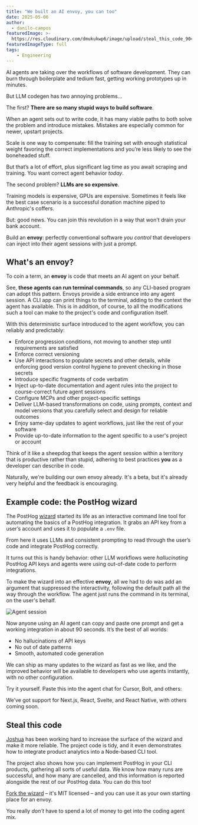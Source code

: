 ```yaml
---
title: "We built an AI envoy, you can too"
date: 2025-05-06
author:
  - danilo-campos
featuredImage: >-
  https://res.cloudinary.com/dmukukwp6/image/upload/steal_this_code_90451c15ca.png
featuredImageType: full
tags:
    - Engineering
---
```



AI agents are taking over the workflows of software development. They can burn through boilerplate and tedium fast, getting working prototypes up in minutes.

But LLM codegen has two annoying problems...

The first? **There are so many stupid ways to build software**.

When an agent sets out to write code, it has many viable paths to both solve the problem and introduce mistakes. Mistakes are especially common for newer, upstart projects.

Scale is one way to compensate: fill the training set with enough statistical weight favoring the correct implementations and you’re less likely to see the boneheaded stuff.

But that’s a lot of effort, plus significant lag time as you await scraping and training. You want correct agent behavior *today*.

The second problem? **LLMs are so expensive**.

Training models is expensive, GPUs are expensive. Sometimes it feels like the best case scenario is a successful donation machine piped to Anthropic's coffers.

But: good news. You can join this revolution in a way that won't drain your bank account.

Build an **envoy**: perfectly conventional software *you control* that developers can inject into their agent sessions with just a prompt.

## What's an envoy?

To coin a term, an **envoy** is code that meets an AI agent on your behalf.

See, **these agents can run terminal commands**, so any CLI-based program can adopt this pattern. Envoys provide a side entrance into any agent session. A CLI app can print things to the terminal, adding to the context the agent has available. This is in addition, of course, to all the modifications such a tool can make to the project's code and configuration itself.

With this deterministic surface introduced to the agent workflow, you can reliably and predictably:

- Enforce progression conditions, not moving to another step until requirements are satisfied  
- Enforce correct versioning
- Use API interactions to populate secrets and other details, while enforcing good version control hygiene to prevent checking in those secrets
- Introduce specific fragments of code verbatim
- Inject up-to-date documentation and agent rules into the project to course-correct future agent sessions  
- Configure MCPs and other project-specific settings
- Deliver LLM-based transformations on code, using prompts, context and model versions that you carefully select and design for reliable outcomes
- Enjoy same-day updates to agent workflows, just like the rest of your software
- Provide up-to-date information to the agent specific to a user's project or account

Think of it like a sheepdog that keeps the agent session within a territory that is productive rather than stupid, adhering to best practices **you** as a developer can describe in code.

Naturally, we're building our own envoy already. It's a beta, but it's already very helpful and the feedback is encouraging.

## Example code: the PostHog wizard

The PostHog [wizard](https://github.com/PostHog/wizard) started its life as an interactive command line tool for automating the basics of a PostHog integration. It grabs an API key from a user’s account and uses it to populate a `.env` file.

From here it uses LLMs and consistent prompting to read through the user’s code and integrate PostHog correctly.

It turns out this is handy behavior: other LLM workflows were *hallucinating* PostHog API keys and agents were using out-of-date code to perform integrations.

To make the wizard into an effective **envoy**, all we had to do was add an argument that suppressed the interactivity, following the default path all the way through the workflow. The agent just runs the command in its terminal, on the user's behalf.

![Agent session](https://res.cloudinary.com/dmukukwp6/image/upload/agent_session_04407be548.gif)

Now anyone using an AI agent can copy and paste one prompt and get a working integration in about 90 seconds. It’s the best of all worlds:

- No hallucinations of API keys  
- No out of date patterns  
- Smooth, automated code generation

We can ship as many updates to the wizard as fast as we like, and the improved behavior will be available to developers who use agents instantly, with no other configuration.

Try it yourself. Paste this into the agent chat for Cursor, Bolt, and others:

<Prompt />

We’ve got support for Next.js, React, Svelte, and React Native, with others coming soon.

## Steal this code

[Joshua](https://posthog.com/community/profiles/32497) has been working hard to increase the surface of the wizard and make it more reliable. The project code is tidy, and it even demonstrates how to integrate product analytics into a Node-based CLI tool.

The project also shows how you can implement PostHog in your CLI products, gathering all sorts of useful data. We know how many runs are successful, and how many are cancelled, and this information is reported alongside the rest of our PostHog data. You can do this too!

[Fork the wizard](https://github.com/PostHog/wizard) – it's MIT licensed – and you can use it as your own starting place for an envoy.

You really *don't* have to spend a lot of money to get into the coding agent mix.